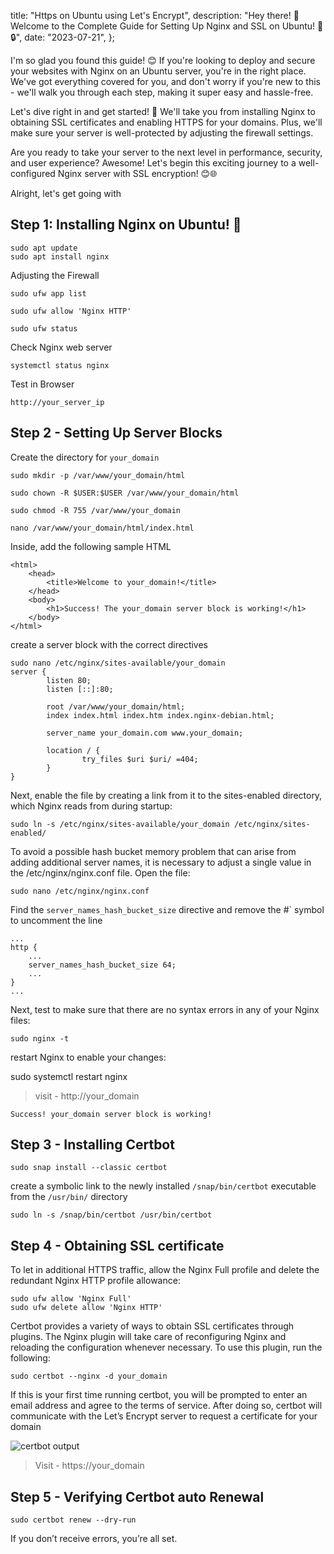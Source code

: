   title: "Https on Ubuntu using Let's Encrypt",
  description:
    "Hey there! 🌟 Welcome to the Complete Guide for Setting Up Nginx and SSL on Ubuntu! 🚀🔒",
  date: "2023-07-21",
};

I'm so glad you found this guide! 😊 If you're looking to deploy and secure your websites with Nginx on an Ubuntu server, you're in the right place. We've got everything covered for you, and don't worry if you're new to this - we'll walk you through each step, making it super easy and hassle-free.

Let's dive right in and get started! 💪 We'll take you from installing Nginx to obtaining SSL certificates and enabling HTTPS for your domains. Plus, we'll make sure your server is well-protected by adjusting the firewall settings.

Are you ready to take your server to the next level in performance, security, and user experience? Awesome! Let's begin this exciting journey to a well-configured Nginx server with SSL encryption! 😊🌐

Alright, let's get going with

## Step 1: Installing Nginx on Ubuntu! 🚀

```
sudo apt update
sudo apt install nginx
```

Adjusting the Firewall

```
sudo ufw app list
```

```
sudo ufw allow 'Nginx HTTP'
```

```
sudo ufw status
```

Check Nginx web server

```
systemctl status nginx
```

Test in Browser

```
http://your_server_ip
```

## Step 2 - Setting Up Server Blocks

Create the directory for `your_domain`

```
sudo mkdir -p /var/www/your_domain/html
```

```
sudo chown -R $USER:$USER /var/www/your_domain/html
```

```
sudo chmod -R 755 /var/www/your_domain
```

```
nano /var/www/your_domain/html/index.html
```

Inside, add the following sample HTML

```
<html>
    <head>
        <title>Welcome to your_domain!</title>
    </head>
    <body>
        <h1>Success! The your_domain server block is working!</h1>
    </body>
</html>
```

create a server block with the correct directives

```
sudo nano /etc/nginx/sites-available/your_domain
server {
        listen 80;
        listen [::]:80;

        root /var/www/your_domain/html;
        index index.html index.htm index.nginx-debian.html;

        server_name your_domain.com www.your_domain;

        location / {
                try_files $uri $uri/ =404;
        }
}
```

Next, enable the file by creating a link from it to the sites-enabled directory, which Nginx reads from during startup:

```
sudo ln -s /etc/nginx/sites-available/your_domain /etc/nginx/sites-enabled/
```

To avoid a possible hash bucket memory problem that can arise from adding additional server names, it is necessary to adjust a single value in the /etc/nginx/nginx.conf file. Open the file:

```
sudo nano /etc/nginx/nginx.conf
```

Find the `server_names_hash_bucket_size` directive and remove the #` symbol to uncomment the line

```
...
http {
    ...
    server_names_hash_bucket_size 64;
    ...
}
...
```

Next, test to make sure that there are no syntax errors in any of your Nginx files:

```
sudo nginx -t
```

restart Nginx to enable your changes:

sudo systemctl restart nginx

> visit - http://your_domain

`Success! your_domain server block is working! `

## Step 3 - Installing Certbot

```
sudo snap install --classic certbot
```

create a symbolic link to the newly installed `/snap/bin/certbot` executable from the `/usr/bin/` directory

```
sudo ln -s /snap/bin/certbot /usr/bin/certbot
```

## Step 4 - Obtaining SSL certificate

To let in additional HTTPS traffic, allow the Nginx Full profile and delete the redundant Nginx HTTP profile allowance:

```
sudo ufw allow 'Nginx Full'
sudo ufw delete allow 'Nginx HTTP'
```

Certbot provides a variety of ways to obtain SSL certificates through plugins. The Nginx plugin will take care of reconfiguring Nginx and reloading the configuration whenever necessary. To use this plugin, run the following:

```
sudo certbot --nginx -d your_domain
```

If this is your first time running certbot, you will be prompted to enter an email address and agree to the terms of service. After doing so, certbot will communicate with the Let’s Encrypt server to request a certificate for your domain

![certbot output](/images/certbot_output.webp)

> Visit - https://your_domain

## Step 5 - Verifying Certbot auto Renewal

```
sudo certbot renew --dry-run
```

If you don’t receive errors, you’re all set.

